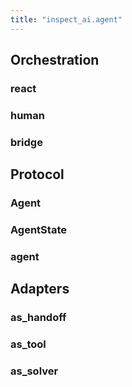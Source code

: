 ```yaml
---
title: "inspect_ai.agent"
---
```


## Orchestration

### react
### human
### bridge

## Protocol

### Agent
### AgentState
### agent

## Adapters

### as_handoff
### as_tool
### as_solver


